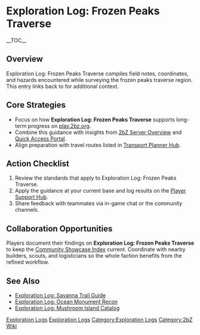 {{Short description|Exploration Log: Frozen Peaks Traverse compiles field notes, coordinates, and hazards encountered while surveying the frozen peaks traverse region}}
= Exploration Log: Frozen Peaks Traverse =
{{2bZ Navbox}}
__TOC__

== Overview ==
Exploration Log: Frozen Peaks Traverse compiles field notes, coordinates, and hazards
encountered while surveying the frozen peaks traverse region. This entry links back to
[[Category:Exploration Logs|Exploration Logs]] for additional context.

== Core Strategies ==
* Focus on how '''Exploration Log: Frozen Peaks Traverse''' supports long-term progress on [[play.2bz.org]].
* Combine this guidance with insights from [[2bZ Server Overview]] and [[Quick Access Portal]].
* Align preparation with travel routes listed in [[Transport Planner Hub]].

== Action Checklist ==
# Review the [[Category:Exploration Logs|Exploration Logs]] standards that apply to Exploration Log: Frozen Peaks Traverse.
# Apply the guidance at your current base and log results on the [[Player Support Hub]].
# Share feedback with teammates via in-game chat or the community channels.

== Collaboration Opportunities ==
Players document their findings on '''Exploration Log: Frozen Peaks Traverse''' to keep
the [[Community Showcase Index]] current. Coordinate with nearby builders, scouts, and
logisticians so the whole faction benefits from the refined workflow.

== See Also ==
* [[Exploration Log: Savanna Trail Guide]]
* [[Exploration Log: Ocean Monument Recon]]
* [[Exploration Log: Mushroom Island Catalog]]

[[Category:Exploration Logs]]
[[Category:2bZ Wiki]]
